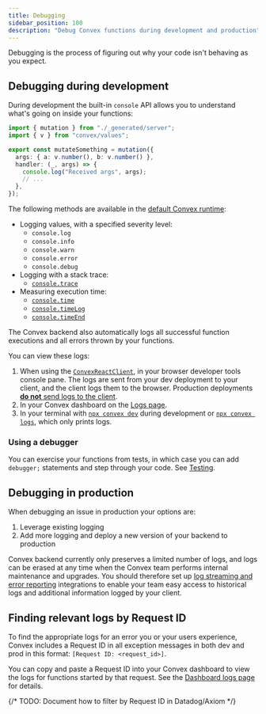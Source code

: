 ```yaml
---
title: Debugging
sidebar_position: 100
description: "Debug Convex functions during development and production"
---
```


Debugging is the process of figuring out why your code isn't behaving as you
expect.

## Debugging during development

During development the built-in `console` API allows you to understand what's
going on inside your functions:

```ts title="convex/myFunctions.ts"
import { mutation } from "./_generated/server";
import { v } from "convex/values";

export const mutateSomething = mutation({
  args: { a: v.number(), b: v.number() },
  handler: (_, args) => {
    console.log("Received args", args);
    // ...
  },
});
```

The following methods are available in the
[default Convex runtime](/functions/runtimes.mdx#default-convex-runtime):

- Logging values, with a specified severity level:
  - `console.log`
  - `console.info`
  - `console.warn`
  - `console.error`
  - `console.debug`
- Logging with a stack trace:
  - [`console.trace`](https://developer.mozilla.org/en-US/docs/Web/API/console/trace_static)
- Measuring execution time:
  - [`console.time`](https://developer.mozilla.org/en-US/docs/Web/API/console/time_static)
  - [`console.timeLog`](https://developer.mozilla.org/en-US/docs/Web/API/console/timelog_static)
  - [`console.timeEnd`](https://developer.mozilla.org/en-US/docs/Web/API/console/timeend_static)

The Convex backend also automatically logs all successful function executions
and all errors thrown by your functions.

You can view these logs:

1. When using the [`ConvexReactClient`](/client/react.mdx), in your browser
   developer tools console pane. The logs are sent from your dev deployment to
   your client, and the client logs them to the browser. Production deployments
   [**do not** send logs to the client](/functions/error-handling/error-handling.mdx#differences-in-error-reporting-between-dev-and-prod).
2. In your Convex dashboard on the [Logs page](/dashboard/deployments/logs.md).
3. In your terminal with [`npx convex dev`](/cli.md#tail-deployment-logs) during
   development or [`npx convex logs`](/cli.md#tail-deployment-logs), which only
   prints logs.

### Using a debugger

You can exercise your functions from tests, in which case you can add
`debugger;` statements and step through your code. See
[Testing](/testing/convex-test.mdx#debugging-tests).

## Debugging in production

When debugging an issue in production your options are:

1. Leverage existing logging
2. Add more logging and deploy a new version of your backend to production

Convex backend currently only preserves a limited number of logs, and logs can
be erased at any time when the Convex team performs internal maintenance and
upgrades. You should therefore set up
[log streaming and error reporting](/production/integrations/integrations.mdx)
integrations to enable your team easy access to historical logs and additional
information logged by your client.

## Finding relevant logs by Request ID

To find the appropriate logs for an error you or your users experience, Convex
includes a Request ID in all exception messages in both dev and prod in this
format: `[Request ID: <request_id>]`.

You can copy and paste a Request ID into your Convex dashboard to view the logs
for functions started by that request. See the
[Dashboard logs page](/dashboard/deployments/logs.md#filter-logs) for details.

{/* TODO: Document how to filter by Request ID in Datadog/Axiom */}
